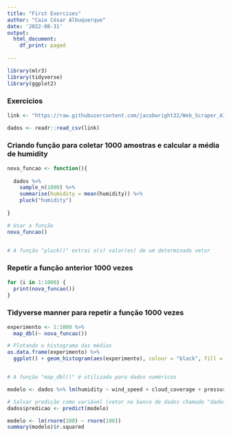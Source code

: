 ---
title: "First Exercises"
author: "Caio César Albuquerque"
date: '2022-08-31'
output:
  html_document:
    df_print: paged
  
---

```{r}
library(mlr3)
library(tidyverse)
library(ggplot2)
```


### Exercicios
```{r}
link <- "https://raw.githubusercontent.com/jacobwright32/Web_Scraper_AI_Core_Project/bb4865ae568e23ab8fadb6ea58cf117df2164ef3/web%20scraping/Cleaned%20Data/Brazil_Sao%20Bernardo%20Do%20Campo_Cleaned.csv"

dados <- readr::read_csv(link)
```


### Criando função para coletar 1000 amostras e calcular a média de humidity
```{r}
nova_funcao <- function(){
  
  dados %>% 
    sample_n(1000) %>% 
    summarise(humidity = mean(humidity)) %>% 
    pluck("humidity")
  
}

# Usar a função
nova_funcao()


# A função "pluck()" extrai o(s) valor(es) de um determinado vetor 
```


### Repetir a função anterior 1000 vezes
```{r}
for (i in 1:1000) {
  print(nova_funcao())
}
```


### Tidyverse manner para repetir a função 1000 vezes
```{r}
experimento <- 1:1000 %>% 
  map_dbl(~ nova_funcao())

# Plotando o histograma das médias
as.data.frame(experimento) %>%
  ggplot() + geom_histogram(aes(experimento), colour = "black", fill = "orange")


# A função "map_dbl()" é utilizada para dados numéricos
```



```{r}
modelo <- dados %>% lm(humidity ~ wind_speed + cloud_coverage + pressure, data = .)

# Salvar predição como variável (vetor no banco de dados chamado "dados")
dados$predicao <- predict(modelo)

modelo <- lm(rnorm(100) ~ rnorm(100))
summary(modelo)$r.squared
```






















